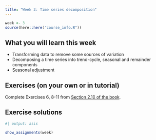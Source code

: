 ```yaml
---
title: "Week 3: Time series decomposition"
---
```


```r
week <- 3
source(here::here("course_info.R"))
```

## What you will learn this week

* Transforming data to remove some sources of variation
* Decomposing a time series into trend-cycle, seasonal and remainder components
* Seasonal adjustment

## Exercises (on your own or in tutorial)

Complete Exercises 6, 8-11 from [Section 2.10 of the book](https://otexts.com/fpp3/graphics-exercises.html).


## Exercise solutions

<!-- ::: {.callout appearance="minimal"} -->
<!-- <i class="bi bi-download"></i> [Week 3 Tutorial Solution.html](Week3.html){download="Week 3 Tutorial Solution.html"} -->
<!-- ::: -->


<!-- ## Pre-seminar activities -->

<!-- Read [Chapter 3 of the textbook](https://otexts.com/fpp3/decomposition.html) and watch all embedded videos -->

<!-- ```{r} -->
<!-- #| output: asis -->
<!-- show_slides(week) -->
<!-- ``` -->

<!-- ## Seminar activities -->

<!-- ```{r} -->
<!-- #| child: activities.md -->
<!-- ``` -->


<!-- ## Seminar code -->

<!-- ::: {.callout appearance="minimal"} -->
<!-- <i class="bi bi-download"></i> [Seminar_code_week3.R](Seminar_code_week3.R){download="Seminar_code_week3.R"} -->
<!-- ::: -->



```r
#| output: asis

show_assignments(week)
```

